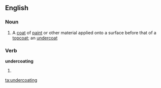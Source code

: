 ==English==

===Noun===
{{en-noun}}

# A [[coat]] of [[paint]] or other material applied onto a surface before that of a [[topcoat]]; an [[undercoat]]

===Verb===
'''undercoating'''

# {{present participle of|[[undercoat]]}}

[[ta:undercoating]]